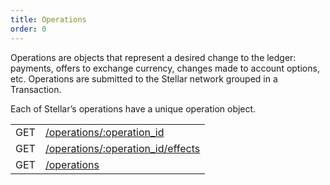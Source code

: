 ```yaml
---
title: Operations
order: 0
---
```



Operations are objects that represent a desired change to the ledger: payments, offers to exchange currency, changes made to account options, etc. Operations are submitted to the Stellar network grouped in a Transaction.

Each of Stellar’s operations have a unique operation object.

<EndpointsTable title="Endpoints">

|  |  |
| --- | --- |
| GET | [/operations/:operation_id](../retrieve-an-operation.api.mdx) |
| GET | [/operations/:operation_id/effects](../retrieve-an-operations-effects.api.mdx) |
| GET | [/operations](../list-all-operations.api.mdx) |

</EndpointsTable>
